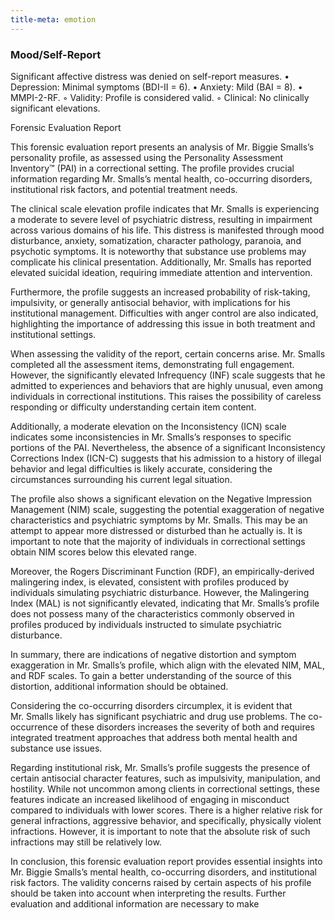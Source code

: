 ```yaml
---
title-meta: emotion
---
```


### Mood/Self-Report

Significant affective distress was denied on self-report measures.
	•	Depression: Minimal symptoms (BDI-II = 6).
	•	Anxiety: Mild (BAI = 8).
	•	MMPI-2-RF. 
	  ◦	Validity: Profile is considered valid.
	  ◦	Clinical: No clinically significant elevations.

Forensic Evaluation Report

This forensic evaluation report presents an analysis of Mr. Biggie Smalls's personality profile, as assessed using the Personality Assessment Inventory™ (PAI) in a correctional setting. The profile provides crucial information regarding Mr. Smalls's mental health, co-occurring disorders, institutional risk factors, and potential treatment needs.

The clinical scale elevation profile indicates that Mr. Smalls is experiencing a moderate to severe level of psychiatric distress, resulting in impairment across various domains of his life. This distress is manifested through mood disturbance, anxiety, somatization, character pathology, paranoia, and psychotic symptoms. It is noteworthy that substance use problems may complicate his clinical presentation. Additionally, Mr. Smalls has reported elevated suicidal ideation, requiring immediate attention and intervention.

Furthermore, the profile suggests an increased probability of risk-taking, impulsivity, or generally antisocial behavior, with implications for his institutional management. Difficulties with anger control are also indicated, highlighting the importance of addressing this issue in both treatment and institutional settings.

When assessing the validity of the report, certain concerns arise. Mr. Smalls completed all the assessment items, demonstrating full engagement. However, the significantly elevated Infrequency (INF) scale suggests that he admitted to experiences and behaviors that are highly unusual, even among individuals in correctional institutions. This raises the possibility of careless responding or difficulty understanding certain item content.

Additionally, a moderate elevation on the Inconsistency (ICN) scale indicates some inconsistencies in Mr. Smalls's responses to specific portions of the PAI. Nevertheless, the absence of a significant Inconsistency Corrections Index (ICN-C) suggests that his admission to a history of illegal behavior and legal difficulties is likely accurate, considering the circumstances surrounding his current legal situation.

The profile also shows a significant elevation on the Negative Impression Management (NIM) scale, suggesting the potential exaggeration of negative characteristics and psychiatric symptoms by Mr. Smalls. This may be an attempt to appear more distressed or disturbed than he actually is. It is important to note that the majority of individuals in correctional settings obtain NIM scores below this elevated range.

Moreover, the Rogers Discriminant Function (RDF), an empirically-derived malingering index, is elevated, consistent with profiles produced by individuals simulating psychiatric disturbance. However, the Malingering Index (MAL) is not significantly elevated, indicating that Mr. Smalls's profile does not possess many of the characteristics commonly observed in profiles produced by individuals instructed to simulate psychiatric disturbance.

In summary, there are indications of negative distortion and symptom exaggeration in Mr. Smalls's profile, which align with the elevated NIM, MAL, and RDF scales. To gain a better understanding of the source of this distortion, additional information should be obtained.

Considering the co-occurring disorders circumplex, it is evident that Mr. Smalls likely has significant psychiatric and drug use problems. The co-occurrence of these disorders increases the severity of both and requires integrated treatment approaches that address both mental health and substance use issues.

Regarding institutional risk, Mr. Smalls's profile suggests the presence of certain antisocial character features, such as impulsivity, manipulation, and hostility. While not uncommon among clients in correctional settings, these features indicate an increased likelihood of engaging in misconduct compared to individuals with lower scores. There is a higher relative risk for general infractions, aggressive behavior, and specifically, physically violent infractions. However, it is important to note that the absolute risk of such infractions may still be relatively low.

In conclusion, this forensic evaluation report provides essential insights into Mr. Biggie Smalls's mental health, co-occurring disorders, and institutional risk factors. The validity concerns raised by certain aspects of his profile should be taken into account when interpreting the results. Further evaluation and additional information are necessary to make
